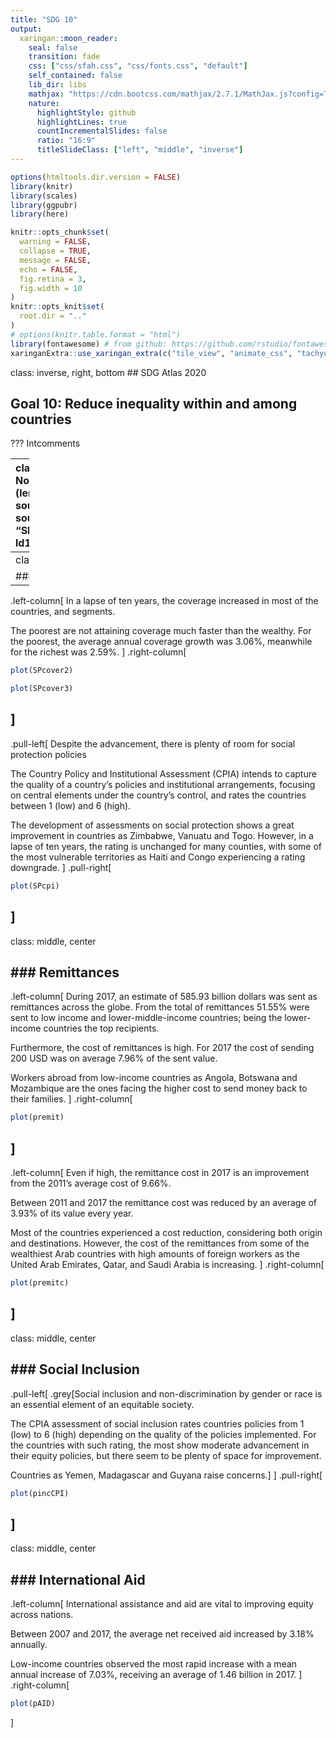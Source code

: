 ```yaml
---
title: "SDG 10"
output:
  xaringan::moon_reader:
    seal: false
    transition: fade
    css: ["css/sfah.css", "css/fonts.css", "default"]
    self_contained: false
    lib_dir: libs
    mathjax: "https://cdn.bootcss.com/mathjax/2.7.1/MathJax.js?config=TeX-MML-AM_HTMLorMML"
    nature:
      highlightStyle: github
      highlightLines: true
      countIncrementalSlides: false
      ratio: "16:9"
      titleSlideClass: ["left", "middle", "inverse"]
---
```

```r
options(htmltools.dir.version = FALSE)
library(knitr)
library(scales)
library(ggpubr)
library(here)

knitr::opts_chunk$set(
  warning = FALSE,
  collapse = TRUE,
  message = FALSE,
  echo = FALSE,
  fig.retina = 3,
  fig.width = 10
)
knitr::opts_knit$set(
  root.dir = ".."
)
# options(knitr.table.format = "html")
library(fontawesome) # from github: https://github.com/rstudio/fontawesome devtools::install_github("rstudio/fontawesome")
xaringanExtra::use_xaringan_extra(c("tile_view", "animate_css", "tachyons")) # devtools::install_github("gadenbuie/xaringanExtra")
```

class: inverse, right, bottom
## SDG Atlas 2020

## Goal 10: Reduce inequality within and among countries

???
  Intcomments

---
class: inverse, right, bottom
### Non-monetary inequality
```r
if (length(ls(pattern = "ld1")) == 0 ) {
  source(here("R", "get_WDI.R"))
  source(here("R", "SDG_10_non_monetary_Growth.R"))
  ld1 <-  1
}

```
---
class: middle, center

### Social Protection Policies
---
.left-column[
In a lapse of ten years, the coverage increased in most of the countries, and segments. 

The poorest are not attaining coverage much faster than the wealthy. For the poorest, the average annual coverage growth was 3.06%, meanwhile for the richest was 2.59%. 
]
.right-column[

```r
plot(SPcover2)
```

```r
plot(SPcover3)
```

]
---
.pull-left[
Despite the advancement, there is plenty of room for social protection policies

The Country Policy and Institutional Assessment (CPIA) intends to capture the quality of a country’s policies and institutional arrangements, focusing on central elements under the country’s control, and rates the countries between 1 (low) and 6 (high).

The development of assessments on social protection shows a great improvement in countries as Zimbabwe, Vanuatu and Togo. However, in a lapse of ten years, the rating is unchanged for many counties, with some of the most vulnerable territories as Haiti and Congo experiencing a rating downgrade. 
]
.pull-right[
```r
plot(SPcpi)
```
]
---
class: middle, center

### Remittances
---
.left-column[
During 2017, an estimate of 585.93 billion dollars was sent as remittances across the globe. From the total of remittances 51.55% were sent to low income and lower-middle-income countries; being the lower-income countries the top recipients.

Furthermore, the cost of remittances is high. For 2017 the cost of sending 200 USD was on average 7.96% of the sent value. 

Workers abroad from low-income countries as Angola, Botswana and Mozambique are the ones facing the higher cost to send money back to their families.
]
.right-column[
```r
plot(premit)
```
]
---
.left-column[
Even if high, the remittance cost in 2017 is an improvement from the 2011's average cost of 9.66%. 

Between 2011 and 2017 the remittance cost was reduced by an average of 3.93% of its value every year. 

Most of the countries experienced a cost reduction, considering both origin and destinations. However, the cost of the remittances from some of the wealthiest Arab countries with high amounts of foreign workers as the United Arab Emirates, Qatar, and Saudi Arabia is increasing. ]
.right-column[
```r
plot(premitc)
```
]
---
class: middle, center

### Social Inclusion
---
.pull-left[
.grey[Social inclusion and non-discrimination by gender or race is an essential element of an equitable society. 

The CPIA assessment of social inclusion rates countries policies from 1 (low) to 6 (high) depending on the quality of the policies implemented. For the countries with such rating, the most show moderate advancement in their equity policies, but there seem to be plenty of space for improvement.

Countries as Yemen, Madagascar and Guyana raise concerns.]
]
.pull-right[
```r
plot(pincCPI)
```
]
---
class: middle, center

### International Aid
---
.left-column[
International assistance and aid are vital to improving equity across nations. 

Between 2007 and 2017, the average net received aid increased by 3.18% annually. 

Low-income countries observed the most rapid increase with a mean annual increase of 7.03%, receiving an average of 1.46 billion in 2017.
]
.right-column[
```r
plot(pAID)
```
]
